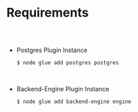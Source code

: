 
<Meta pageTitle="Requirements | Graphql" description="Requirements | Graphql." />





# Requirements

##

<br/>

* Postgres Plugin Instance
    
    ```bash
    $ node glue add postgres postgres
    ```

<br/>

* Backend-Engine Plugin Instance
    
    ```bash
    $ node glue add backend-engine engine
    ```
  